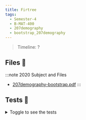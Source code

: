 ```yaml
---
title: Firtree
tags:
  - Semester-4
  - B-MAT-400
  - 207demography
  - bootstrap_207demography
---
```

> Timeline: ?


## Files 📂

:::note 2020 Subject and Files
- [207demography-bootstrap.pdf](https://github.com/Studio-17/Epitech-Subjects/raw/main/Semester-4/B-MAT-400/207demography/bootstrap_207demography/207demography-bootstrap.pdf)
:::

## Tests 🤖
<details>
  <summary>Toggle to see the tests</summary>
  <div>
Yo
  </div>
</details>
